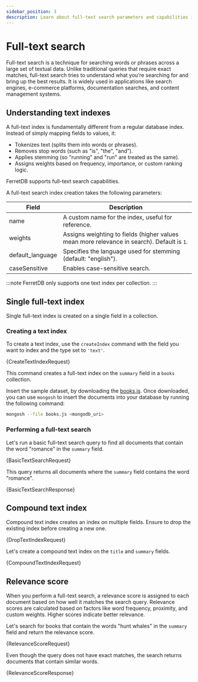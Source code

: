 ```yaml
---
sidebar_position: 3
description: Learn about full-text search parameters and capabilities in FerretDB.
---
```


# Full-text search


Full-text search is a technique for searching words or phrases across a large set of textual data.
Unlike traditional queries that require exact matches, full-text search tries to understand what you’re searching for and bring up the best results.
It is widely used in applications like search engines, e-commerce platforms, documentation searches, and content management systems.

## Understanding text indexes

A full-text index is fundamentally different from a regular database index.
Instead of simply mapping fields to values, it:

- Tokenizes text (splits them into words or phrases).
- Removes stop words (such as "is", "the", "and").
- Applies stemming (so "running" and "run" are treated as the same).
- Assigns weights based on frequency, importance, or custom ranking logic.

FerretDB supports full-text search capabilities.

A full-text search index creation takes the following parameters:

| Field            | Description                                                                                |
| ---------------- | ------------------------------------------------------------------------------------------ |
| name             | A custom name for the index, useful for reference.                                         |
| weights          | Assigns weighting to fields (higher values mean more relevance in search). Default is `1`. |
| default_language | Specifies the language used for stemming (default: "english").                             |
| caseSensitive    | Enables case-sensitive search.                                                             |

:::note
FerretDB only supports one text index per collection.
:::

## Single full-text index

Single full-text index is created on a single field in a collection.

### Creating a text index

To create a text index, use the `createIndex` command with the field you want to index and the type set to `'text'`.

<CodeBlock language="js">{CreateTextIndexRequest}</CodeBlock>

This command creates a full-text index on the `summary` field in a `books` collection.

Insert the sample dataset, by downloading the [books.js](./fixtures/books.js). Once downloaded, you can use `mongosh` to insert the documents into your database by running the following command:

```sh
mongosh --file books.js <mongodb_uri>
```

### Performing a full-text search

Let's run a basic full-text search query to find all documents that contain the word "romance" in the `summary` field.

<CodeBlock language="js">{BasicTextSearchRequest}</CodeBlock>

This query returns all documents where the `summary` field contains the word "romance".

<CodeBlock language="js">{BasicTextSearchResponse}</CodeBlock>

## Compound text index

Compound text index creates an index on multiple fields.
Ensure to drop the existing index before creating a new one.

<CodeBlock language="js">{DropTextIndexRequest}</CodeBlock>

Let's create a compound text index on the `title` and `summary` fields.

<CodeBlock language="js">{CompoundTextIndexRequest}</CodeBlock>

## Relevance score

When you perform a full-text search, a relevance score is assigned to each document based on how well it matches the search query.
Relevance scores are calculated based on factors like word frequency, proximity, and custom weights.
Higher scores indicate better relevance.

Let's search for books that contain the words "hunt whales" in the `summary` field and return the relevance score.

<CodeBlock language="js">{RelevanceScoreRequest}</CodeBlock>

Even though the query does not have exact matches, the search returns documents that contain similar words.

<CodeBlock language="js">{RelevanceScoreResponse}</CodeBlock>
